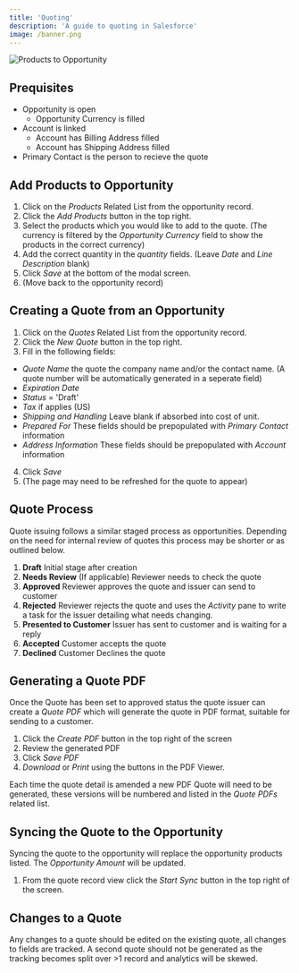 ```yaml
---
title: 'Quoting'
description: 'A guide to quoting in Salesforce'
image: /banner.png
---
```


![Products to Opportunity](products-to-opportunity.gif)

## Prequisites
* Opportunity is open
  * Opportunity Currency is filled
* Account is linked
  * Account has Billing Address filled
  * Account has Shipping Address filled
* Primary Contact is the person to recieve the quote


## Add Products to Opportunity
1. Click on the *Products* Related List from the opportunity record.
2. Click the *Add Products* button in the top right.
3. Select the products which  you would like to add to the quote. (The currency is filtered by the *Opportunity Currency* field to show the products in the correct currency)
4. Add the correct quantity in the *quantity* fields. (Leave *Date* and *Line Description* blank)
5. Click *Save* at the bottom of the modal screen.
6. (Move back to the opportunity record)

## Creating a Quote from an Opportunity
1. Click on the *Quotes* Related List from the opportunity record.
2. Click the *New Quote* button in the top right.
3. Fill in the following fields:
  * *Quote Name* the quote the company name and/or the contact name. (A quote number will be automatically generated in a seperate field)
  * *Expiration Date*
  * *Status* = 'Draft'
  * *Tax* if applies (US)
  * *Shipping and Handling* Leave blank if absorbed into cost of unit.
  * *Prepared For* These fields should be prepopulated with *Primary Contact* information
  * *Address Information* These fields should be prepopulated with *Account* information
4. Click *Save*
5. (The page may need to be refreshed for the quote to appear)

## Quote Process
Quote issuing follows a similar staged process as opportunities.
Depending on the need for internal review of quotes this process may be shorter or as outlined below.

1. **Draft**
Initial stage after creation
2. **Needs Review**
(If applicable) Reviewer needs to check the quote
3. **Approved**
Reviewer approves the quote and issuer can send to customer
4. **Rejected**
Reviewer rejects the quote and uses the *Activity* pane to write a task for the issuer detailing what needs changing.
5. **Presented to Customer**
Issuer has sent to customer and is waiting for a reply
6. **Accepted**
Customer accepts the quote
7. **Declined**
Customer Declines the quote

## Generating a Quote PDF
Once the Quote has been set to approved status the quote issuer can create a *Quote PDF* which will generate the quote in PDF format, suitable for sending to a customer.

1. Click the *Create PDF* button in the top right of the screen
2. Review the generated PDF
3. Click *Save PDF*
4. *Download* or *Print* using the buttons in the PDF Viewer.

Each time the quote detail is amended a new PDF Quote will need to be generated, these versions will be numbered and listed in the *Quote PDFs* related list.

## Syncing the Quote to the Opportunity
Syncing the quote to the opportunity will replace the opportunity products listed.
The *Opportunity Amount* will be updated.

1. From the quote record view click the *Start Sync* button in the top right of the screen.

## Changes to a Quote
Any changes to a quote should be edited on the existing quote, all changes to fields are tracked. A second quote should not be generated as the tracking becomes split over >1 record and analytics will be skewed.



